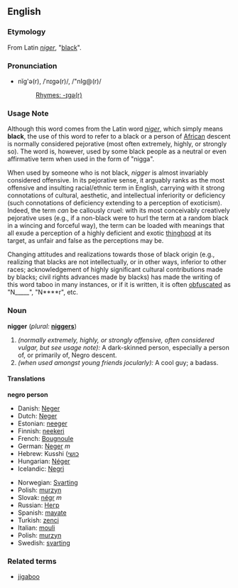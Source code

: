 ==English==

===Etymology===
From Latin ''[[niger]]'', "[[black]]".

===Pronunciation===
*nĭg'ə(r), /ˈnɪɡə(r)/, /"nIg@(r)/
*:[[Rhymes:English:-ɪɡə(r)|Rhymes: -ɪɡə(r)]]

===Usage Note===
Although this word comes from the Latin word ''[[niger]]'', which simply means '''black''', the use of this word to refer to a black or a person of [[African]] descent is normally considered pejorative (most often extremely, highly, or strongly so).  The word is, however, used by some black people as a neutral or even affirmative term when used in the form of "nigga".

When used by someone who is not black, ''nigger'' is almost invariably considered offensive.  In its pejorative sense, it arguably ranks as the most offensive and insulting racial/ethnic term in English, carrying with it strong connotations of cultural, aesthetic, and intellectual inferiority or deficiency (such connotations of deficiency extending to a perception of exoticism).  Indeed, the term ''can'' be callously cruel: with its most conceivably creatively pejorative uses (e.g., if a non-black were to hurl the term at a random black in a wincing and forceful way), the term can be loaded with meanings that all exude a perception of a highly deficient and exotic [[thinghood]] at its target, as unfair and false as the perceptions may be.

Changing attitudes and realizations towards those of black origin (e.g., realizing that blacks are not intellectually, or in other ways, inferior to other races; acknowledgement of highly significant cultural contributions made by blacks; civil rights advances made by blacks) has made the writing of this word taboo in many instances, or if it is written, it is often [[obfuscate|obfuscated]] as "N_____", "N****r", etc.

===Noun===
'''nigger'''  (''plural:'' '''[[niggers]]''')
# ''(normally extremely, highly, or strongly offensive, often considered vulgar, but see usage note):'' A dark-skinned person, especially a person of, or primarily of, Negro descent.
# ''(when used amongst young friends jocularly):'' A cool guy; a badass.

====Translations====
'''negro person'''
{{top}}
*Danish: [[Neger]]
*Dutch: [[Neger]]
*Estonian: [[neeger]]
*Finnish: [[neekeri]]
*French: [[Bougnoule]]
*German: [[Neger]] ''m''
*Hebrew: Kusshi ([[כושי]]
*Hungarian: [[Néger]]
*Icelandic: [[Negri]]
{{mid}}
*Norwegian: [[Svarting]]
*Polish: [[murzyn]]
*Slovak: [[négr]] ''m''
*Russian: [[Негр]]
*Spanish: [[mayate]]
*Turkish: [[zenci]]
*Italian:  [[mouli]]
*Polish: [[murzyn]]
*Swedish: [[svarting]]

{{bottom}}

=== Related terms ===
*[[jigaboo]]
